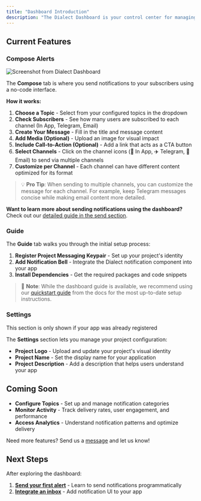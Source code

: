```yaml
---
title: "Dashboard Introduction"
description: "The Dialect Dashboard is your control center for managing notifications. Currently, the dashboard provides essential functionality with more advanced features coming soon."
---
```



## Current Features

### Compose Alerts

![Screenshot from Dialect Dashboard](https://res.cloudinary.com/dnxjhra4h/image/upload/f_auto,q_auto/dialect-docs/dashboard-overview-compose.png)

The **Compose** tab is where you send notifications to your subscribers using a no-code interface.

**How it works:**
1. **Choose a Topic** - Select from your configured topics in the dropdown
2. **Check Subscribers** - See how many users are subscribed to each channel (In App, Telegram, Email)
3. **Create Your Message** - Fill in the title and message content
4. **Add Media (Optional)** - Upload an image for visual impact
5. **Include Call-to-Action (Optional)** - Add a link that acts as a CTA button
6. **Select Channels** - Click on the channel icons (📱 In App, ✈️ Telegram, 📧 Email) to send via multiple channels
7. **Customize per Channel** - Each channel can have different content optimized for its format

> 💡 **Pro Tip**: When sending to multiple channels, you can customize the message for each channel. For example, keep Telegram messages concise while making email content more detailed.


 **Want to learn more about sending notifications using the dashboard?** Check out our [detailed guide in the send section](../send/dashboard).



### Guide

The **Guide** tab walks you through the initial setup process:

1. **Register Project Messaging Keypair** - Set up your project's identity
2. **Add Notification Bell** - Integrate the Dialect notification component into your app
3. **Install Dependencies** - Get the required packages and code snippets

> 📖 **Note**: While the dashboard guide is available, we recommend using our [quickstart guide](../quick-start) from the docs for the most up-to-date setup instructions.

### Settings

<Note>
This section is only shown if your app was already registered
</Note>

The **Settings** section lets you manage your project configuration:

- **Project Logo** - Upload and update your project's visual identity
- **Project Name** - Set the display name for your application  
- **Project Description** - Add a description that helps users understand your app

## Coming Soon

- **Configure Topics** - Set up and manage notification categories
- **Monitor Activity** - Track delivery rates, user engagement, and performance  
- **Access Analytics** - Understand notification patterns and optimize delivery

Need more features? Send us a [message](mailto:hello@dialect.to) and let us know!

## Next Steps

After exploring the dashboard:

1. **[Send your first alert](../send)** - Learn to send notifications programmatically
2. **[Integrate an inbox](../integrate-inbox/index)** - Add notification UI to your app